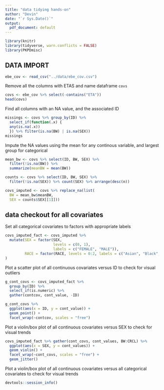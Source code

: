 ```yaml
---
title: "data tidying hands-on"
author: "Devin"
date: "`r Sys.Date()`"
output:
  pdf_document: default
---
```


```r
library(knitr)
library(tidyverse, warn.conflicts = FALSE)
library(PKPDmisc)
```

## DATA IMPORT

```r
ebe_cov <- read_csv("../data/ebe_cov.csv")
```

Remove all the columns with ETAS and name dataframe `covs`

```r
covs <- ebe_cov %>% select(-contains("ETA"))
head(covs)
```

Find all columns with an NA value, and the associated ID

```r
missings <- covs %>% group_by(ID) %>%
  select_if(function(.x) {
  any(is.na(.x))
  }) %>% filter(is.na(BW) | is.na(SEX))
missings
```


Impute the NA values using the mean for any continous variable, and largest group for categorical

```r
mean_bw <- covs %>% select(ID, BW, SEX) %>%
  filter(!is.na(BW)) %>%
  summarize(meanBW = mean(BW))

counts <- covs %>% select(ID, BW, SEX) %>%
  filter(!is.na(SEX)) %>% count(SEX) %>% arrange(desc(n))
```

```r
covs_imputed <- covs %>% replace_na(list(
  BW = mean_bw$meanBW, 
  SEX = counts$SEX[[1]])) 
```


## data checkout for all covariates

Set all categorical covariates to factors with appropriate labels

```r
covs_imputed_fact <- covs_imputed %>%
  mutate(SEX = factor(SEX, 
                      levels = c(0, 1), 
                      labels = c("FEMALE", "MALE")),
         RACE = factor(RACE, levels = 0:2, labels = c("Asian", "Black", "Caucasian"))
)
```


Plot a scatter plot of all continuous covariates versus ID to check for visual outliers

```r
g_cont_covs <- covs_imputed_fact %>% 
  group_by(ID) %>% 
  select_if(is.numeric) %>%
  gather(contcov, cont_value, -ID) 

g_cont_covs %>%
  ggplot(aes(x = ID, y = cont_value)) + 
  geom_point() +
  facet_wrap(~contcov, scales = "free")
```


Plot a violin/box plot of all continuous covariates versus SEX to check for visual trends 

```r
covs_imputed_fact %>% gather(cont_covs, cont_values, BW:CRCL) %>%
  ggplot(aes(x = SEX, y = cont_values)) +
  geom_violin() + 
  facet_wrap(~cont_covs, scales = "free") +
  geom_jitter()
```


Plot a violin/box plot of all continuous covariates versus all categorical covariates to check for visual trends 

```r
devtools::session_info()
```

